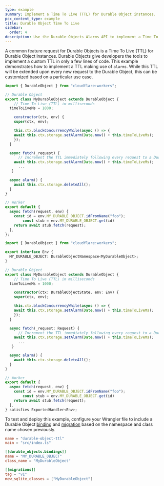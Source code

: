 ```yaml
---
type: example
summary: Implement a Time To Live (TTL) for Durable Object instances.
pcx_content_type: example
title: Durable Object Time To Live
sidebar:
  order: 4
description: Use the Durable Objects Alarms API to implement a Time To Live (TTL) for Durable Object instances.
---
```



A common feature request for Durable Objects is a Time To Live (TTL) for Durable Object instances. Durable Objects give developers the tools to implement a custom TTL in only a few lines of code. This example demonstrates how to implement a TTL making use of <GlossaryTooltip term="alarm">`alarms`</GlossaryTooltip>. While this TTL will be extended upon every new request to the Durable Object, this can be customized based on a particular use case.

<Tabs> <TabItem label="JavaScript" icon="seti:javascript">

```js
import { DurableObject } from "cloudflare:workers";

// Durable Object
export class MyDurableObject extends DurableObject {
    // Time To Live (TTL) in milliseconds
  timeToLiveMs = 1000;

    constructor(ctx, env) {
    super(ctx, env);

    this.ctx.blockConcurrencyWhile(async () => {
    await this.ctx.storage.setAlarm(Date.now() + this.timeToLiveMs);
    });
  }

  async fetch(_request) {
      // Increment the TTL immediately following every request to a Durable Object
    await this.ctx.storage.setAlarm(Date.now() + this.timeToLiveMs);
      ...
   }

  async alarm() {
    await this.ctx.storage.deleteAll();
  }
}

// Worker
export default {
  async fetch(request, env) {
    const id = env.MY_DURABLE_OBJECT.idFromName("foo");
        const stub = env.MY_DURABLE_OBJECT.get(id)
    return await stub.fetch(request);
  },
};
```

</TabItem> <TabItem label="TypeScript" icon="seti:typescript">

```ts
import { DurableObject } from "cloudflare:workers";

export interface Env {
  MY_DURABLE_OBJECT: DurableObjectNamespace<MyDurableObject>;
}

// Durable Object
export class MyDurableObject extends DurableObject {
    // Time To Live (TTL) in milliseconds
  timeToLiveMs = 1000;

    constructor(ctx: DurableObjectState, env: Env) {
    super(ctx, env);

    this.ctx.blockConcurrencyWhile(async () => {
    await this.ctx.storage.setAlarm(Date.now() + this.timeToLiveMs);
    });
  }

  async fetch(_request: Request) {
      // Increment the TTL immediately following every request to a Durable Object
    await this.ctx.storage.setAlarm(Date.now() + this.timeToLiveMs);
      ...
   }

  async alarm() {
    await this.ctx.storage.deleteAll();
  }
}

// Worker
export default {
  async fetch(request, env) {
    const id = env.MY_DURABLE_OBJECT.idFromName("foo");
        const stub = env.MY_DURABLE_OBJECT.get(id)
    return await stub.fetch(request);
  },
} satisfies ExportedHandler<Env>;
```

</TabItem> </Tabs>

To test and deploy this example, configure your Wrangler file to include a Durable Object [binding](/durable-objects/get-started/#4-configure-durable-object-bindings) and [migration](/durable-objects/reference/durable-objects-migrations/) based on the namespace and class name chosen previously.

<WranglerConfig>

```toml title="wrangler.toml"
name = "durable-object-ttl"
main = "src/index.ts"

[[durable_objects.bindings]]
name = "MY_DURABLE_OBJECT"
class_name = "MyDurableObject"

[[migrations]]
tag = "v1"
new_sqlite_classes = ["MyDurableObject"]
```

</WranglerConfig>
